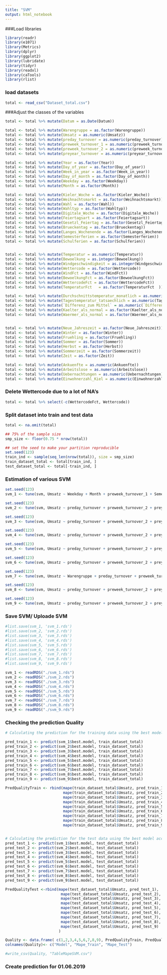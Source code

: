 ```yaml
---
title: "SVM"
output: html_notebook
---
```



###Load libraries
```r
library(readr)
library(e1071)
library(Metrics)
library(dplyr)
library(ggplot2)
library(lubridate)
library(tidyr)
library(readxl)
library(caTools)
library(rlist)
```


### load datasets
```r
total <- read_csv("Dataset_total.csv")

```


###Adjust the classes of the variables
```r

total <- total %>% mutate(Datum = as.Date(Datum))

total <- total %>% mutate(Warengruppe = as.factor(Warengruppe))
total <- total %>% mutate(Umsatz = as.numeric(Umsatz))
total <- total %>% mutate(preday_turnover = as.numeric(preday_turnover))
total <- total %>% mutate(preweek_turnover_1 = as.numeric(preweek_turnover_1))
total <- total %>% mutate(preweek_turnover_2 = as.numeric(preweek_turnover_2))
total <- total %>% mutate(preyear_turnover = as.numeric(preyear_turnover))

total <- total %>% mutate(Year = as.factor(Year))
total <- total %>% mutate(Day_of_year = as.factor(Day_of_year))
total <- total %>% mutate(Week_in_year = as.factor(Week_in_year))
total <- total %>% mutate(Day_of_month = as.factor(Day_of_month))
total <- total %>% mutate(Weekday = as.factor(Weekday))
total <- total %>% mutate(Month = as.factor(Month))

total <- total %>% mutate(Kieler_Woche = as.factor(Kieler_Woche))
total <- total %>% mutate(Weihnachtsmarkt = as.factor(Weihnachtsmarkt))
total <- total %>% mutate(Wahl = as.factor(Wahl))
total <- total %>% mutate(Wahltyp = as.factor(Wahltyp))
total <- total %>% mutate(Digitale_Woche = as.factor(Digitale_Woche))
total <- total %>% mutate(Feiertagsart = as.factor(Feiertagsart))
total <- total %>% mutate(Gesetzl_Feiertag = as.factor(Gesetzl_Feiertag))
total <- total %>% mutate(Brueckentag = as.factor(Brueckentag))
total <- total %>% mutate(Langes_Wochenende = as.factor(Langes_Wochenende))
total <- total %>% mutate(Semesterferien = as.factor(Semesterferien))
total <- total %>% mutate(Schulferien = as.factor(Schulferien))


total <- total %>% mutate(Temperatur = as.numeric(Temperatur))
total <- total %>% mutate(Bewoelkung = as.integer(Bewoelkung))
total <- total %>% mutate(Windgeschwindigkeit = as.integer(Windgeschwindigkeit))
total <- total %>% mutate(Wettercode = as.factor(Wettercode))
total <- total %>% mutate(WindFct = as.factor(WindFct))
total <- total %>% mutate(BewoelkungFct = as.factor(BewoelkungFct))
total <- total %>% mutate(WettercodeFct = as.factor(WettercodeFct))
total <- total %>% mutate(TemperaturFct   = as.factor(TemperaturFct  ))

total <- total %>% mutate(Durchschnittstemperatur_monatlich = as.numeric(Durchschnittstemperatur_monatlich))
total <- total %>% mutate(Tagestemperatur_tatsaechlich = as.numeric(Tagestemperatur_tatsaechlich))
total <- total %>% mutate(`Differenz_zum Mittel` = as.numeric(`Differenz_zum Mittel`))
total <- total %>% mutate(Kaelter_als_normal = as.factor(Kaelter_als_normal))
total <- total %>% mutate(Waermer_als_normal = as.factor(Waermer_als_normal))


total <- total %>% mutate(Neue_Jahreszeit = as.factor(Neue_Jahreszeit))
total <- total %>% mutate(Winter = as.factor(Winter))
total <- total %>% mutate(Fruehling = as.factor(Fruehling))
total <- total %>% mutate(Sommer = as.factor(Sommer))
total <- total %>% mutate(Herbst = as.factor(Herbst))
total <- total %>% mutate(Sommerzeit = as.factor(Sommerzeit))
total <- total %>% mutate(Zeit = as.factor(Zeit))

total <- total %>% mutate(Ankuenfte = as.numeric(Ankuenfte))
total <- total %>% mutate(Arbeitslose = as.numeric(Arbeitslose))
total <- total %>% mutate(Uebernachtungen = as.numeric(Uebernachtungen))
total <- total %>% mutate(Einwohnerzahl_Kiel = as.numeric(Einwohnerzahl_Kiel))

```

### Delete Wettercode due to a lot of NA's
```r
total <- total %>% select(-c(WettercodeFct, Wettercode))

```


### Split dataset into train and test data
```r
total <- na.omit(total)

## 75% of the sample size
smp_size <- floor(0.75 * nrow(total))

## set the seed to make your partition reproducible
set.seed(123)
train_ind <- sample(seq_len(nrow(total)), size = smp_size)
train_dataset_total <- total[train_ind, ]
test_dataset_total <- total[-train_ind, ]

```


### Estimation of various SVM
```r

set.seed(123)
svm_1 <- tune(svm, Umsatz ~ Weekday + Month + preweek_turnover_1 + Semesterferien + Kieler_Woche, data=train_dataset_total, ranges=list(epsilon=seq(0.2,1,0.1),cost=2^(2:3)))

set.seed(123)
svm_2 <- tune(svm, Umsatz ~ preday_turnover + preweek_turnover_2 + preyear_turnover + Week_in_year, data=train_dataset_total, ranges=list(epsilon=seq(0.2,1,0.1),cost=2^(2:3)))

set.seed(123)
svm_3 <- tune(svm, Umsatz ~ preday_turnover + preweek_turnover_2 + preyear_turnover + Month + Schulferien, data=train_dataset_total, ranges=list(epsilon=seq(0.2,1,0.1),cost=2^(2:3)))

set.seed(123)
svm_4 <- tune(svm, Umsatz ~ preday_turnover + preweek_turnover_2 + preyear_turnover + Month + Schulferien + Semesterferien + WindFct + TemperaturFct, data=train_dataset_total, ranges=list(epsilon=seq(0.2,1,0.1),cost=2^(2:3)))

set.seed(123)
svm_5 <- tune(svm, Umsatz ~ preday_turnover + preweek_turnover_2 + preyear_turnover + Schulferien + Semesterferien + WindFct + BewoelkungFct + Waermer_als_normal, data=train_dataset_total, ranges=list(epsilon=seq(0.2,1,0.1),cost=2^(2:3)))

set.seed(123)
svm_6 <- tune(svm, Umsatz ~ preday_turnover + preweek_turnover_2 + preyear_turnover + Ankuenfte + Uebernachtungen + WindFct + BewoelkungFct + Waermer_als_normal, data=train_dataset_total, ranges=list(epsilon=seq(0.2,1,0.1),cost=2^(2:3)))

set.seed(123)
svm_7 <- tune(svm, Umsatz ~ Warengruppe + preday_turnover + preweek_turnover_1 + preweek_turnover_2 + preyear_turnover + Weekday + Year + Month + Day_of_year + Day_of_month + TemperaturFct + Semesterferien + Kieler_Woche + Feiertagsart, data=train_dataset_total, ranges=list(epsilon=seq(0.2,1,0.1),cost=2^(2:3)))

set.seed(123)
svm_8 <- tune(svm, Umsatz ~ preday_turnover + preweek_turnover_2 + preyear_turnover + Week_in_year + Warengruppe  + preweek_turnover_1 + Weekday + Year + Month + Day_of_month + TemperaturFct + Semesterferien + Kieler_Woche + Feiertagsart, data=train_dataset_total, ranges=list(epsilon=seq(0.2,1,0.1),cost=2^(2:3)))

set.seed(123)
svm_9 <- tune(svm, Umsatz ~ preday_turnover + preweek_turnover_2 + preyear_turnover + Week_in_year + preweek_turnover_1 + Warengruppe + Weekday + Year + Month + Day_of_month + Day_of_year + TemperaturFct + BewoelkungFct+ Semesterferien + Kieler_Woche + Ankuenfte + Feiertagsart, data=train_dataset_total, ranges=list(epsilon=seq(0.2,1,0.1),cost=2^(2:3)))
```



### Save SVM/ Uploade SVM 
```r

#list.save(svm_1, 'svm_1.rds')
#list.save(svm_2, 'svm_2.rds')
#list.save(svm_3, 'svm_3.rds')
#list.save(svm_4, 'svm_4.rds')
#list.save(svm_5, 'svm_5.rds')
#list.save(svm_6, 'svm_6.rds')
#list.save(svm_7, 'svm_7.rds')
#list.save(svm_8, 'svm_8.rds')
#list.save(svm_9, 'svm_9.rds')

svm_1 <- readRDS("./svm_1.rds")
svm_2 <- readRDS("./svm_2.rds")
svm_3 <- readRDS("./svm_3.rds")
svm_4 <- readRDS("./svm_4.rds")
svm_5 <- readRDS("./svm_5.rds")
svm_6 <- readRDS("./svm_6.rds")
svm_7 <- readRDS("./svm_7.rds")
svm_8 <- readRDS("./svm_8.rds")
svm_9 <- readRDS("./svm_9.rds")
```


### Checking the prediction Quality
```r

# Calculating the prediction for the training data using the best model according to the grid search

pred_train_1 <- predict(svm_1$best.model, train_dataset_total)
pred_train_2 <- predict(svm_2$best.model, train_dataset_total)
pred_train_3 <- predict(svm_3$best.model, train_dataset_total)
pred_train_4 <- predict(svm_4$best.model, train_dataset_total)
pred_train_5 <- predict(svm_5$best.model, train_dataset_total)
pred_train_6 <- predict(svm_6$best.model, train_dataset_total)
pred_train_7 <- predict(svm_7$best.model, train_dataset_total)
pred_train_8 <- predict(svm_8$best.model, train_dataset_total)
pred_train_9 <- predict(svm_9$best.model, train_dataset_total)

PredQualityTrain <- rbind(mape(train_dataset_total$Umsatz, pred_train_1),
                          mape(train_dataset_total$Umsatz, pred_train_2),
                          mape(train_dataset_total$Umsatz, pred_train_3),
                          mape(train_dataset_total$Umsatz, pred_train_4),
                          mape(train_dataset_total$Umsatz, pred_train_5),
                          mape(train_dataset_total$Umsatz, pred_train_6),
                          mape(train_dataset_total$Umsatz, pred_train_7),
                          mape(train_dataset_total$Umsatz, pred_train_8),
                          mape(train_dataset_total$Umsatz, pred_train_9))


# Calculating the prediction for the test data using the best model according to the grid search
pred_test_1 <- predict(svm_1$best.model, test_dataset_total)
pred_test_2 <- predict(svm_2$best.model, test_dataset_total)
pred_test_3 <- predict(svm_3$best.model, test_dataset_total)
pred_test_4 <- predict(svm_4$best.model, test_dataset_total)
pred_test_5 <- predict(svm_5$best.model, test_dataset_total)
pred_test_6 <- predict(svm_6$best.model, test_dataset_total)
pred_test_7 <- predict(svm_7$best.model, test_dataset_total)
pred_test_8 <- predict(svm_8$best.model, test_dataset_total)
pred_test_9 <- predict(svm_9$best.model, test_dataset_total)

PredQualityTest <-rbind(mape(test_dataset_total$Umsatz, pred_test_1),
                         mape(test_dataset_total$Umsatz, pred_test_2),
                         mape(test_dataset_total$Umsatz, pred_test_3),
                         mape(test_dataset_total$Umsatz, pred_test_4),
                         mape(test_dataset_total$Umsatz, pred_test_5),
                         mape(test_dataset_total$Umsatz, pred_test_6),
                         mape(test_dataset_total$Umsatz, pred_test_7),
                         mape(test_dataset_total$Umsatz, pred_test_8),
                         mape(test_dataset_total$Umsatz, pred_test_9)
                        )

Quality <- data.frame( c(1,2,3,4,5,6,7,8,9), PredQualityTrain, PredQualityTest)
colnames(Quality)<- c("Model", "Mape_Train", "Mape_Test")

#write_csv(Quality, "TableMapeSVM.csv")

```


### Create prediction for 01.06.2019
```r


```


